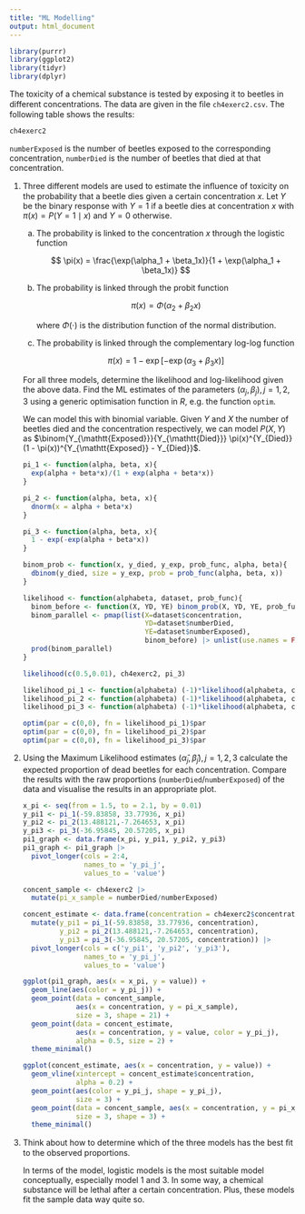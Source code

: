 ```yaml
---
title: "ML Modelling"
output: html_document
---
```


```r
library(purrr)
library(ggplot2)
library(tidyr)
library(dplyr)
```

The toxicity of a chemical substance is tested by exposing it to beetles in different concentrations. The data are given in the ﬁle `ch4exerc2.csv`. The following table shows the results:

```r
ch4exerc2
```

`numberExposed` is the number of beetles exposed to the corresponding concentration, `numberDied` is the number of beetles that died at that concentration.

1.  Three different models are used to estimate the inﬂuence of toxicity on the probability that a beetle dies given a certain concentration $x$. Let $Y$ be the binary response with $Y=1$ if a beetle dies at concentration $x$ with $\pi(x) = P(Y = 1 \mid x)$ and $Y = 0$ otherwise.

    (a) The probability is linked to the concentration $x$ through the logistic function

        $$
        \pi(x) = \frac{\exp(\alpha_1 + \beta_1x)}{1 + \exp(\alpha_1 + \beta_1x)}
        $$

    (b) The probability is linked through the probit function

        $$
        \pi(x) = \Phi(\alpha_2 + \beta_2x)
        $$

        where $\Phi(\cdot)$ is the distribution function of the normal distribution.

    (c) The probability is linked through the complementary log-log function

        $$
        \pi(x) = 1- \exp[-\exp(\alpha_3 + \beta_3x)]
        $$

    For all three models, determine the likelihood and log-likelihood given the above data. Find the ML estimates of the parameters $(\alpha_j, \beta_j), j=1,2,3$ using a generic optimisation function in $R$, e.g. the function `optim`.

    We can model this with binomial variable. Given $Y$ and $X$ the number of beetles died and the concentration respectively, we can model $P(X,Y)$ as $\binom{Y_{\mathtt{Exposed}}}{Y_{\mathtt{Died}}} \pi(x)^{Y_{Died}} (1 - \pi(x))^{Y_{\mathtt{Exposed}} - Y_{Died}}$.

    ```r
    pi_1 <- function(alpha, beta, x){
      exp(alpha + beta*x)/(1 + exp(alpha + beta*x))
    }

    pi_2 <- function(alpha, beta, x){
      dnorm(x = alpha + beta*x)
    }

    pi_3 <- function(alpha, beta, x){
      1 - exp(-exp(alpha + beta*x))
    }
    ```

    ```r
    binom_prob <- function(x, y_died, y_exp, prob_func, alpha, beta){
      dbinom(y_died, size = y_exp, prob = prob_func(alpha, beta, x))
    }

    likelihood <- function(alphabeta, dataset, prob_func){
      binom_before <- function(X, YD, YE) binom_prob(X, YD, YE, prob_func, alphabeta[1], alphabeta[2])
      binom_parallel <- pmap(list(X=dataset$concentration, 
                                  YD=dataset$numberDied, 
                                  YE=dataset$numberExposed), 
                                  binom_before) |> unlist(use.names = FALSE)
      prod(binom_parallel)
    }

    likelihood(c(0.5,0.01), ch4exerc2, pi_3)
    ```

    ```r
    likelihood_pi_1 <- function(alphabeta) (-1)*likelihood(alphabeta, ch4exerc2, pi_1) |> log()
    likelihood_pi_2 <- function(alphabeta) (-1)*likelihood(alphabeta, ch4exerc2, pi_2) |> log()
    likelihood_pi_3 <- function(alphabeta) (-1)*likelihood(alphabeta, ch4exerc2, pi_3) |> log()

    optim(par = c(0,0), fn = likelihood_pi_1)$par
    optim(par = c(0,0), fn = likelihood_pi_2)$par
    optim(par = c(0,0), fn = likelihood_pi_3)$par
    ```

3.  Using the Maximum Likelihood estimates $(\hat{\alpha}_j, \hat{\beta}_j),j=1,2,3$ calculate the expected proportion of dead beetles for each concentration. Compare the results with the raw proportions (`numberDied`/`numberExposed`) of the data and visualise the results in an appropriate plot.

    ```r
    x_pi <- seq(from = 1.5, to = 2.1, by = 0.01)
    y_pi1 <- pi_1(-59.83858, 33.77936, x_pi)
    y_pi2 <- pi_2(13.488121,-7.264653, x_pi)
    y_pi3 <- pi_3(-36.95845, 20.57205, x_pi)
    pi1_graph <- data.frame(x_pi, y_pi1, y_pi2, y_pi3)
    pi1_graph <- pi1_graph |>
      pivot_longer(cols = 2:4,
                   names_to = 'y_pi_j',
                   values_to = 'value')

    concent_sample <- ch4exerc2 |>
      mutate(pi_x_sample = numberDied/numberExposed)

    concent_estimate <- data.frame(concentration = ch4exerc2$concentration) |>
      mutate(y_pi1 = pi_1(-59.83858, 33.77936, concentration),
             y_pi2 = pi_2(13.488121,-7.264653, concentration),
             y_pi3 = pi_3(-36.95845, 20.57205, concentration)) |>
      pivot_longer(cols = c('y_pi1', 'y_pi2', 'y_pi3'),
                   names_to = 'y_pi_j',
                   values_to = 'value')
    ```

    ```r
    ggplot(pi1_graph, aes(x = x_pi, y = value)) +
      geom_line(aes(color = y_pi_j)) +
      geom_point(data = concent_sample, 
                 aes(x = concentration, y = pi_x_sample), 
                 size = 3, shape = 21) +
      geom_point(data = concent_estimate, 
                 aes(x = concentration, y = value, color = y_pi_j),
                 alpha = 0.5, size = 2) +
      theme_minimal()
    ```

    ```r
    ggplot(concent_estimate, aes(x = concentration, y = value)) +
      geom_vline(xintercept = concent_estimate$concentration,
                 alpha = 0.2) +
      geom_point(aes(color = y_pi_j, shape = y_pi_j),
                 size = 3) + 
      geom_point(data = concent_sample, aes(x = concentration, y = pi_x_sample),
                 size = 3, shape = 3) +
      theme_minimal()
    ```

4.  Think about how to determine which of the three models has the best ﬁt to the observed proportions.

    In terms of the model, logistic models is the most suitable model conceptually, especially model 1 and 3. In some way, a chemical substance will be lethal after a certain concentration. Plus, these models fit the sample data way quite so.
